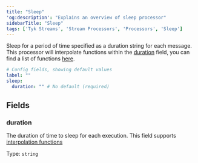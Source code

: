 ```yaml
---
title: "Sleep"
'og:description': "Explains an overview of sleep processor"
sidebarTitle: "Sleep"
tags: ['Tyk Streams', 'Stream Processors', 'Processors', 'Sleep']
---
```


Sleep for a period of time specified as a duration string for each message. This processor will interpolate functions within the [duration](#duration) field, you can find a list of functions [here](/product-stack/tyk-streaming/configuration/common-configuration/interpolation#bloblang-queries).

```yml
# Config fields, showing default values
label: ""
sleep:
  duration: "" # No default (required)
```

## Fields

### duration

The duration of time to sleep for each execution.
This field supports [interpolation functions](/product-stack/tyk-streaming/configuration/common-configuration/interpolation#bloblang-queries)


Type: `string`  
